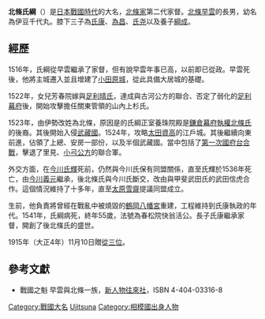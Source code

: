 {{japanese|image=Ujituna Hojo.jpg|japanese=北条 氏綱|kana=ほうじょう うじつな|romaji=Hōjō Ujitsuna|舊寫=北條 氏綱}}

'''北條氏綱'''（{{bd|1487年||1541年|8月10日|catIdx=Houjou, Ujitsuna}}）是[[日本戰國時代|日本戰國時代]]的大名，[[後北條氏|北條家]]第二代家督。[[北條早雲|北條早雲]]的長男，幼名為伊豆千代丸。膝下三子為[[北條氏康|氏康]]、[[北條為昌|為昌]]、[[北條氏堯|氏尧]]以及養子[[北條綱成|綱成]]。

== 經歷 ==
1516年，氏綱從早雲繼承了家督，但有說早雲年事已高，以前即已從政。早雲死後，他將主城遷入並且增建了[[小田原城|小田原城]]，從此具備大居城的基礎。

1522年，女兒芳春院嫁與[[足利晴氏|足利晴氏]]，達成與古河公方的聯合、否定了弱化的[[足利幕府|足利幕府]]後，開始攻擊擔任關東管領的山內上杉氏。

1523年，由伊勢改姓為北條，原因是的氏綱正室養珠院殿是[[鎌倉幕府|鎌倉幕府]][[執權|執權]][[北條氏|北條氏]]的後裔。其後開始入侵[[武藏國|武藏國]]。1524年，攻略[[太田資高|太田資高]]的江戶城。其後繼續向東前進，佔領了上總、安房一部份，以及半個武藏國。當中包括了[[第一次國府台之戰|第一次國府台合戰]]，擊退了里見、[[小弓公方|小弓公方]]的聯合軍。

外交方面，在[[今川氏輝|今川氏輝]]死前，仍然與今川氏保有同盟關係，直至氏輝於1536年死亡，由[[今川義元|今川義元]]繼承，後北條氏與今川氏斷交，改由與甲斐武田氏的武田信虎合作。這個情況維持了十多年，直至[[太原雪齋|太原雪齋]]提議同盟成立。

生前，他負責將曾經在戰亂中被燒毀的[[鶴岡八幡宮|鶴岡八幡宮]]重建，工程維持到氏康執政的年代。1541年，氏綱病死，終年55歲，法號為春松院快翁活公。長子氏康繼承家督，開創了後北條氏的盛世。

1915年（大正4年）11月10日贈[[從三位|從三位]]。

== 參考文獻 ==
*戰國之魁 早雲與北條一族，[[新人物往來社|新人物往來社]]，ISBN 4-404-03316-8
{{後北條氏歷代當主}}
{{DEFAULTSORT:Houjou, Ujitsuna}}
[[Category:戰國大名|Category:戰國大名]]
[[Category:後北條氏|Ujitsuna]]
[[Category:相模國出身人物|Category:相模國出身人物]]